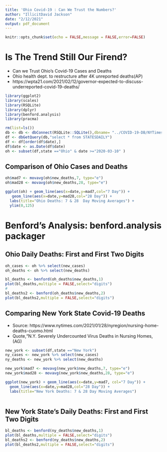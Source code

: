 ```yaml
---
title: 'Ohio Covid-19 : Can We Trust the Numbers?'
author: "IllicitDavid Jackson"
date: "2/12/2021"
output: pdf_document
---
```


```r
knitr::opts_chunk$set(echo = FALSE,message = FALSE,error=FALSE)
```

# Is The Trend Still Our Firend?
* Can we Trust Ohio's Covid-19 Cases and Deaths
* Ohio health dept. to restructure after 4K unreported deaths(AP)
* https://wpta21.com/2021/02/12/governor-expected-to-discuss-underreported-covid-19-deaths/

```r
library(ggplot2)
library(scales)
library(RSQLite)
library(dplyr)
library(benford.analysis)
library(pracma)
```
```r
rm(list=ls())
db <- db <- dbConnect(RSQLite::SQLite(),dbname= "../COVID-19-DB/NYTimes.sqlite3")
df <- dbGetQuery(db,"select * from STATESDAILY")
df <- df[order(df$date),]
df$date <- as.Date(df$date)
oh <- subset(df,state =="Ohio" & date >="2020-03-10" )

```

## Comparison of Ohio Cases and Deaths

```r
oh$mad7 <- movavg(oh$new_deaths,7, type="e")
oh$mad28 <- movavg(oh$new_deaths,28, type="e")

ggplot(oh) + geom_line(aes(x=date,y=mad7,col="7 Day")) +
   geom_line(aes(x=date,y=mad28,col="28 Day")) +
  labs(title="Ohio Deaths: 7 & 28  Day Moving Averages") +
  ylim(0,125)


```

# Benford's Analysis: benford.analysis packager
## Ohio Daily Deaths: First and First Two Digits

```r
oh_cases <- oh %>% select(new_cases)
oh_deaths <- oh %>% select(new_deaths)

bl_deaths <- benford(oh_deaths$new_deaths,1)
plot(bl_deaths,multiple = FALSE,select="digits")
#
bl_deaths2 <- benford(oh_deaths$new_deaths,2)
plot(bl_deaths2,multiple = FALSE,select="digits")
```

## Comparing New York State Covid-19 Deaths
* Source: https://www.nytimes.com/2021/01/28/nyregion/nursing-home-deaths-cuomo.html
* Quote,"N.Y. Severely Undercounted Virus Deaths in Nursing Homes,(AG)

```r
new_york <- subset(df,state =="New York")
ny_cases <- new_york %>% select(new_cases)
ny_deaths <- new_york %>% select(new_deaths)

```

```r
new_york$mad7 <- movavg(new_york$new_deaths,7, type="e")
new_york$mad28 <- movavg(new_york$new_deaths,28, type="e")

ggplot(new_york) + geom_line(aes(x=date,y=mad7, col="7 Day")) +
  geom_line(aes(x=date,y=mad28,col="28 Day")) +
  labs(title="New York Deaths: 7 & 28 Day Moving Averages") 
  
```

## New York State's Daily Deaths: First and First Two Digits

```r
bl_deaths <- benford(ny_deaths$new_deaths,1)
plot(bl_deaths,multiple = FALSE,select="digits")
bl_deaths2 <- benford(ny_deaths$new_deaths,2)
plot(bl_deaths2,multiple = FALSE,select="digits")
```


